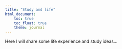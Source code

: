 ```yaml
---
title: "Study and life"
html_document:
    toc: true
    toc_float: true
    theme: journal
---
```


Here I will share some life experience and study ideas...